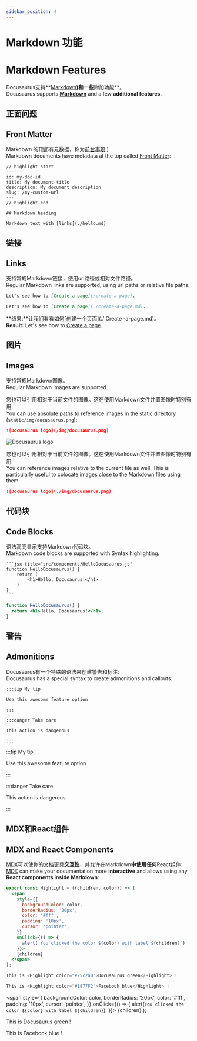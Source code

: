 ```yaml
---
sidebar_position: 4
---
```


# Markdown 功能

# Markdown Features

Docusaurus支持**[Markdown](https://daringfireball.net/projects/markdown/syntax)**)和一些**附加功能**。   
Docusaurus supports **[Markdown](https://daringfireball.net/projects/markdown/syntax)** and a few **additional features**.

## 正面问题
## Front Matter

Markdown 的顶部有元数据，称为[前台事项](https://jekyllrb.com/docs/front-matter/):)   
Markdown documents have metadata at the top called [Front Matter](https://jekyllrb.com/docs/front-matter/):

```text title="my-doc.md"
// highlight-start
---
id: my-doc-id
title: My document title
description: My document description
slug: /my-custom-url
---
// highlight-end

## Markdown heading

Markdown text with [links](./hello.md)
```

## 链接
## Links

支持常规Markdown链接，使用url路径或相对文件路径。  
Regular Markdown links are supported, using url paths or relative file paths.

```md
Let's see how to [Create a page](/create-a-page).
```

```md
Let's see how to [Create a page](./create-a-page.md).
```

**结果:**让我们看看如何[创建一个页面](./ Create -a-page.md)。  
**Result:** Let's see how to [Create a page](./create-a-page.md).

## 图片
## Images

支持常规Markdown图像。   
Regular Markdown images are supported.

您也可以引用相对于当前文件的图像。这在使用Markdown文件并置图像时特别有用:   
You can use absolute paths to reference images in the static directory (`static/img/docusaurus.png`):

```md
![Docusaurus logo](/img/docusaurus.png)
```

![Docusaurus logo](/img/docusaurus.png)

您也可以引用相对于当前文件的图像。这在使用Markdown文件并置图像时特别有用:  
You can reference images relative to the current file as well. This is particularly useful to colocate images close to the Markdown files using them:

```md
![Docusaurus logo](./img/docusaurus.png)
```

## 代码块
## Code Blocks

语法高亮显示支持Markdown代码块。   
Markdown code blocks are supported with Syntax highlighting.

    ```jsx title="src/components/HelloDocusaurus.js"
    function HelloDocusaurus() {
        return (
            <h1>Hello, Docusaurus!</h1>
        )
    }
    ```

```jsx title="src/components/HelloDocusaurus.js"
function HelloDocusaurus() {
  return <h1>Hello, Docusaurus!</h1>;
}
```

## 警告
## Admonitions

Docusaurus有一个特殊的语法来创建警告和标注:  
Docusaurus has a special syntax to create admonitions and callouts:

    :::tip My tip

    Use this awesome feature option

    :::

    :::danger Take care

    This action is dangerous

    :::

:::tip My tip

Use this awesome feature option

:::

:::danger Take care

This action is dangerous

:::

## MDX和React组件
## MDX and React Components

[MDX](https://mdxjs.com/)可以使你的文档更具**交互性**，并允许在Markdown**中使用任何**React组件:  
[MDX](https://mdxjs.com/) can make your documentation more **interactive** and allows using any **React components inside Markdown**:

```jsx
export const Highlight = ({children, color}) => (
  <span
    style={{
      backgroundColor: color,
      borderRadius: '20px',
      color: '#fff',
      padding: '10px',
      cursor: 'pointer',
    }}
    onClick={() => {
      alert(`You clicked the color ${color} with label ${children}`)
    }}>
    {children}
  </span>
);

This is <Highlight color="#25c2a0">Docusaurus green</Highlight> !

This is <Highlight color="#1877F2">Facebook blue</Highlight> !
```

  <span
    style={{
      backgroundColor: color,
      borderRadius: '20px',
      color: '#fff',
      padding: '10px',
      cursor: 'pointer',
    }}
    onClick={() => {
      alert(`You clicked the color ${color} with label ${children}`);
    }}>
    {children}
  </span>
);

This is <Highlight color="#25c2a0">Docusaurus green</Highlight> !

This is <Highlight color="#1877F2">Facebook blue</Highlight> !
